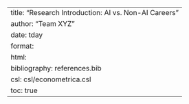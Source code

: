 ---
title: "Research Introduction: AI vs. Non-AI Careers"
author: "Team XYZ"
date: tday
format: 
  html:
    bibliography: references.bib
    csl: csl/econometrica.csl
    toc: true
---
